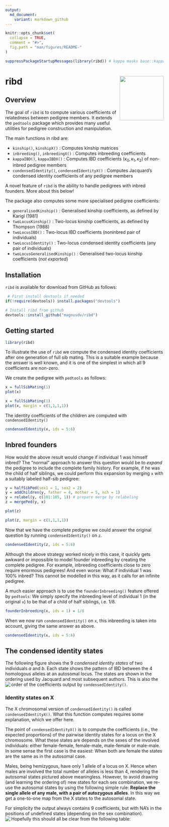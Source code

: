 ---
output:
  md_document:
    variant: markdown_github
---

<!-- README.md is generated from README.Rmd. Please edit that file -->

```{r, echo = FALSE}
knitr::opts_chunk$set(
  collapse = TRUE,
  comment = "#>",
  fig.path = "man/figures/README-"
)

suppressPackageStartupMessages(library(ribd)) # kappa masks base::kappa
```

# ribd <img src="man/figures/logo.png" align="right" height=140/>


## Overview

The goal of `ribd` is to compute various coefficients of relatedness between pedigree members. It extends the `pedtools` package which provides many useful utilities for pedigree construction and manipulation.

The main functions in ribd are:

* `kinship()`, `kinshipX()` : Computes kinship matrices
* `inbreeding()`, `inbreedingX()` : Computes inbreeding coefficients
* `kappaIBD()`, `kappaIBDX()` : Computes IBD coefficients $(\kappa_0, \kappa_1, \kappa_2)$ of non-inbred pedigree members
* `condensedIdentity()`, `condensedIdentityX()` : Computes Jacquard's condensed identity coefficients of any pedigree members

A novel feature of `ribd` is the ability to handle pedigrees with inbred founders. More about this below!

The package also computes some more specialised pedigree coefficients:

* `generalisedKinship()` : Generalised kinship coefficients, as defined by Karigl (1981)
* `twoLocusKinship()` : Two-locus kinship coefficients, as defined by Thompson (1988)
* `twoLocusIBD()` : Two-locus IBD coefficients (noninbred pair of individuals)
* `twoLocusIdentity()` : Two-locus condensed identity coefficients (any pair of individuals)
* `twoLocusGeneralisedKinship()` : Generalised two-locus kinship coefficients (_not exported_)


## Installation
`ribd` is available for download from GitHub as follows: 
```{r, eval = FALSE}
 # First install devtools if needed
if(!require(devtools)) install.packages("devtools")

# Install ribd from github
devtools::install_github("magnusdv/ribd")
```

## Getting started
```{r example, eval = FALSE}
library(ribd)
```

To illustrate the use of `ribd` we compute the condensed identity coefficients after one generation of full sib mating. This is a suitable example because the answer is well known, and it is one of the simplest in which all 9 coefficients are non-zero. 

We create the pedigree with `pedtools` as follows:
```{r eval = FALSE}
x = fullSibMating(1)
plot(x)
```

```{r sibs, fig.height=3, fig.width=2.5, fig.align="center", echo = FALSE}
x = fullSibMating(1)
plot(x, margin = c(1,1,1,1))
```

The identity coefficients of the children are computed with `condensedIdentity()`
```{r}
condensedIdentity(x, ids = 5:6)
```

## Inbred founders
How would the above result would change if individual 1 was himself inbred? The "normal" approach to answer this question would be to *expand* the pedigree to include the complete family history. For example, if he was the child of half siblings, we could perform this expansion by merging `x` with a suitably labeled half-sib pedigree: 
```{r}
y = halfSibPed(sex1 = 1, sex2 = 2)
y = addChildren(y, father = 4, mother = 5, nch = 1)
y = relabel(y, c(101:105, 1)) # prepare merge by relabeling
z = mergePed(y, x)
```
```{r, eval = FALSE}
plot(z)
```
```{r sibs-extended, fig.height=4, fig.width=3, fig.align="center", echo = FALSE}
plot(z, margin = c(1,1,1,1))
```

Now that we have the complete pedigree we could answer the original question by running `condensedIdentity()` on `z`.
```{r}
condensedIdentity(z, ids = 5:6)
```

Although the above strategy worked nicely in this case, it quickly gets awkward or impossible to model founder inbreeding by creating the complete pedigree. For example, inbreeding coefficients close to zero require enormous pedigrees! And even worse: What if  individual 1 was 100% inbred? This cannot be modelled in this way, as it calls for an infinite pedigree.

A much easier approach is to use the `founderInbreeding()` feature offered by `pedtools`: We simply specify the inbreeding level of individual 1 (in the original `x`) to be that of a child of half siblings, i.e. $1/8$.
```{r}
founderInbreeding(x, ids = 1) = 1/8
```
When we now run `condensedIdentity()` on `x`, this inbreeding is taken into account, giving the same answer as above.
```{r}
condensedIdentity(x, ids = 5:6)
```

## The condensed identity states
The following figure shows the 9 *condensed identity states* of two individuals *a* and *b*. Each state shows the pattern of IBD between the 4 homologous alleles at an autosomal locus. The states are shown in the ordering used by Jacquard and most subsequent authors. This is also the order of the coefficients output by `condensedIdentity()`.
<img src="man/figures/jacquardStates.png" align="left">

### Identity states on X
The X chromosomal version of `condensedIdentity()` is called `condensedIdentityX()`. What this function computes requires some explanation, which we offer here.

The point of `condensedIdentityX()` is to compute the coefficients (i.e., the expected proportions) of the pairwise identity states for a locus on the X chromosome. What these states are depends on the sexes of the involved individuals: either female-female, female-male, male-female or male-male. In some sense the first case is the easiest: When both are female the states are the same as in the autosomal case.

Males, being hemizygous, have only 1 allele of a locus on X. Hence when males are involved the total number of alleles is less than 4, rendering the autosomal states pictured above meaningless. However, to avoid drawing (and learning the ordering of) new states for each sex combination, we re-use the autosomal states by using the following simple rule: **Replace the single allele of any male, with a pair of autozygous alleles**. In this way we get a one-to-one map from the X states to the autosomal state.

For simplicity the output always contains 9 coefficients, but with NA's in the positions of undefined states (depending on the sex combination). Hopefully this should all be clear from the following table:
<img src="man/figures/jacquardStatesX.png" align="left">
